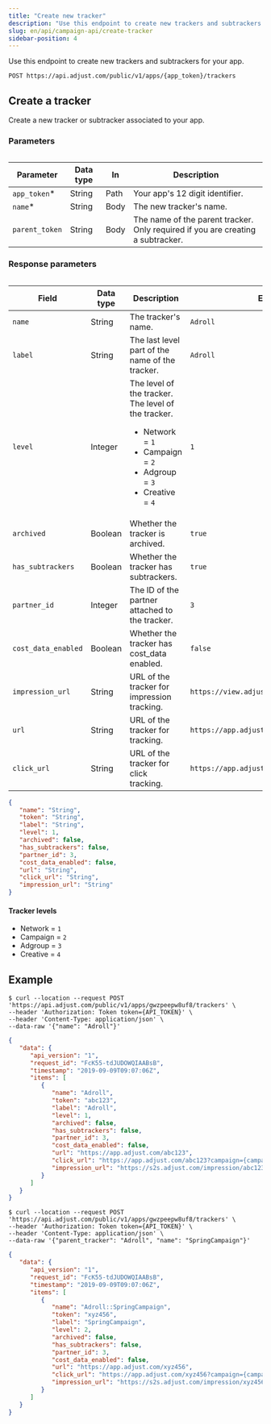 ```yaml
---
title: "Create new tracker"
description: "Use this endpoint to create new trackers and subtrackers for your app."
slug: en/api/campaign-api/create-tracker
sidebar-position: 4
---
```


Use this endpoint to create new trackers and subtrackers for your app.

```http title="Endpoint" "{app_token}/trackers"
POST https://api.adjust.com/public/v1/apps/{app_token}/trackers
```

## Create a tracker

Create a new tracker or subtracker associated to your app.

### Parameters

<Table>

| Parameter      | Data type | In   | Description                                                                     |
| -------------- | --------- | ---- | ------------------------------------------------------------------------------- |
| `app_token`\*  | String    | Path | Your app's 12 digit identifier.                                                 |
| `name`\*       | String    | Body | The new tracker's name.                                                         |
| `parent_token` | String    | Body | The name of the parent tracker. Only required if you are creating a subtracker. |

</Table>

### Response parameters

<Table search>

| Field               | Data type | Description                                                                                                                                                 | Example                                     |
| ------------------- | --------- | ----------------------------------------------------------------------------------------------------------------------------------------------------------- | ------------------------------------------- |
| `name`              | String    | The tracker's name.                                                                                                                                         | `Adroll`                                    |
| `label`             | String    | The last level part of the name of the tracker.                                                                                                             | `Adroll`                                    |
| `level`             | Integer   | The level of the tracker. The level of the tracker.<br/><ul><li>Network = `1`</li><li>Campaign = `2`</li><li>Adgroup = `3`</li><li>Creative = `4`</li></ul> | `1`                                         |
| `archived`          | Boolean   | Whether the tracker is archived.                                                                                                                            | `true`                                      |
| `has_subtrackers`   | Boolean   | Whether the tracker has subtrackers.                                                                                                                        | `true`                                      |
| `partner_id`        | Integer   | The ID of the partner attached to the tracker.                                                                                                              | `3`                                         |
| `cost_data_enabled` | Boolean   | Whether the tracker has cost_data enabled.                                                                                                                  | `false`                                     |
| `impression_url`    | String    | URL of the tracker for impression tracking.                                                                                                                 | `https://view.adjust.com/impression/abc123` |
| `url`               | String    | URL of the tracker for tracking.                                                                                                                            | `https://app.adjust.com/abc123`             |
| `click_url`         | String    | URL of the tracker for click tracking.                                                                                                                      | `https://app.adjust.com/abc123`             |

</Table>

```json title="Response format"
{
   "name": "String",
   "token": "String",
   "label": "String",
   "level": 1,
   "archived": false,
   "has_subtrackers": false,
   "partner_id": 3,
   "cost_data_enabled": false,
   "url": "String",
   "click_url": "String",
   "impression_url": "String"
}
```

#### Tracker levels

-  Network = `1`
-  Campaign = `2`
-  Adgroup = `3`
-  Creative = `4`

## Example

<Tabs>
<Tab title="Tracker" sync="tracker">

```console title="cURL"
$ curl --location --request POST 'https://api.adjust.com/public/v1/apps/gwzpeepw8uf8/trackers' \
--header 'Authorization: Token token={API_TOKEN}' \
--header 'Content-Type: application/json' \
--data-raw '{"name": "Adroll"}'
```

```json title="Success response"
{
   "data": {
      "api_version": "1",
      "request_id": "FcK55-tdJUDOWQIAABsB",
      "timestamp": "2019-09-09T09:07:06Z",
      "items": [
         {
            "name": "Adroll",
            "token": "abc123",
            "label": "Adroll",
            "level": 1,
            "archived": false,
            "has_subtrackers": false,
            "partner_id": 3,
            "cost_data_enabled": false,
            "url": "https://app.adjust.com/abc123",
            "click_url": "https://app.adjust.com/abc123?campaign={campaign_name}&idfa={idfa}&deeplink=http%3A%2F%2Fa.b%2Fc%3Fd%3D1%26e%3D%%MACROS%%",
            "impression_url": "https://s2s.adjust.com/impression/abc123?campaign={campaign_name}&idfa={idfa}&s2s=1"
         }
      ]
   }
}
```

</Tab>

<Tab title="Subtracker" sync="subtracker">

```console title="cURL" '"parent_tracker"'
$ curl --location --request POST 'https://api.adjust.com/public/v1/apps/gwzpeepw8uf8/trackers' \
--header 'Authorization: Token token={API_TOKEN}' \
--header 'Content-Type: application/json' \
--data-raw '{"parent_tracker": "Adroll", "name": "SpringCampaign"}'
```

```json title="Success response"
{
   "data": {
      "api_version": "1",
      "request_id": "FcK55-tdJUDOWQIAABsB",
      "timestamp": "2019-09-09T09:07:06Z",
      "items": [
         {
            "name": "Adroll::SpringCampaign",
            "token": "xyz456",
            "label": "SpringCampaign",
            "level": 2,
            "archived": false,
            "has_subtrackers": false,
            "partner_id": 3,
            "cost_data_enabled": false,
            "url": "https://app.adjust.com/xyz456",
            "click_url": "https://app.adjust.com/xyz456?campaign={campaign_name}&idfa={idfa}&deeplink=http%3A%2F%2Fa.b%2Fc%3Fd%3D1%26e%3D%%MACROS%%",
            "impression_url": "https://s2s.adjust.com/impression/xyz456?campaign={campaign_name}&idfa={idfa}&s2s=1"
         }
      ]
   }
}
```

</Tab>
</Tabs>
